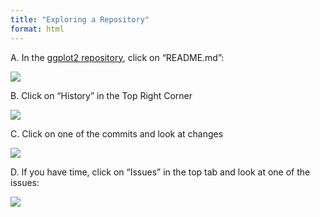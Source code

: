 ```yaml
---
title: "Exploring a Repository"
format: html
---
```


A. In the [ggplot2 repository](https://github.com/tidyverse/ggplot2), click on "README.md":

![](explore1.png)

B. Click on "History" in the Top Right Corner

![](explore2.png)

C. Click on one of the commits and look at changes

![](explore3.png)

D. If you have time, click on "Issues" in the top tab and look at one of the issues:

![](explore4.png)